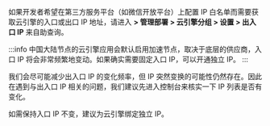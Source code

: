 
如果开发者希望在第三方服务平台（如微信开放平台）上配置 IP 白名单而需要获取云引擎的入口或出口 IP 地址，请进入 **<Path to="engine" /> > 管理部署 > 云引擎分组 > 设置 > 出入口 IP** 来自助查询。

<Conditional region='cn'>

:::info
中国大陆节点的云引擎应用会默认启用加速节点，取决于底层的供应商，入口 IP 将会非常频繁地变动。如果确实需要固定入口 IP，可以开通独立 IP。
:::

</Conditional>

我们会尽可能减少出入口 IP 的变化频率，但 IP 突然变换的可能性仍然存在。因此在遇到与出入口 IP 相关的问题，我们建议先进入控制台来核实一下 IP 列表是否有变化。

如需保持入口 IP 不变，建议为云引擎绑定独立 IP。

